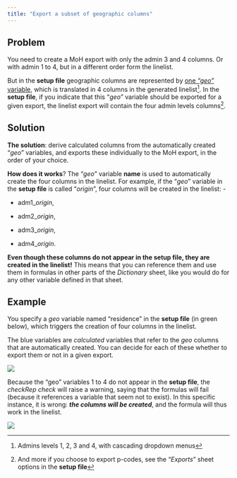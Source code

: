 ```yaml
---
title: "Export a subset of geographic columns"
---
```


## Problem

You need to create a MoH export with only the admin 3 and 4 columns. Or with admin 1 to 4, but in a different order form the linelist.

But in the **setup file** geographic columns are represented by [one *"geo"* variable](../reference/dictionary_sheet.qmd#geo-variable), which is translated in 4 columns in the generated linelist^[Admins levels 1, 2, 3 and 4, with cascading dropdown menus]. In the **setup file**, if you indicate that this "*geo*" variable should be exported for a given export, the linelist export will contain the four admin levels columns^[ And more if you choose to export p-codes, see the "*Exports*" sheet options in the **setup file**].


## Solution

**The solution**: derive calculated columns from the automatically created "*geo*" variables, and exports these individually to the MoH export, in the order of your choice.

**How does it works**? The "*geo*" variable **name** is used to automatically create the four columns in the linelist. For example, if the "*geo*" variable in the **setup file** is called "*origin*", four columns will be created in the linelist: -

-   adm1_*origin*,

-   adm2_*origin*,

-   adm3_*origin*,

-   adm4_*origin*.

**Even though these columns do not appear in the setup file, they are created in the linelist!** This means that you can reference them and use them in formulas in other parts of the *Dictionary* sheet, like you would do for any other variable defined in that sheet.

## Example

You specify a *geo* variable named "residence" in the **setup file** (in green below), which  triggers the creation of four columns in the linelist. 

The blue variables are *calculated* variables that refer to the *geo* columns that are automatically created. You can decide for each of these whether to export them or not in a given export.

![](images/im-123-export-a-subset-of-geographic-columns.png){fig-align="center"}

::: callout-warning
Because the "geo" variables 1 to 4 do not appear in the **setup file**, the *checkRep* *check* will raise a warning, saying that the formulas will fail (because it references a variable that seem not to exist). In this specific instance, it is wrong: ***the columns will be created***, and the formula will thus work in the linelist.

![](images/im-124-export-a-subset-of-geographic-columns.png){fig-align="center"}
:::
